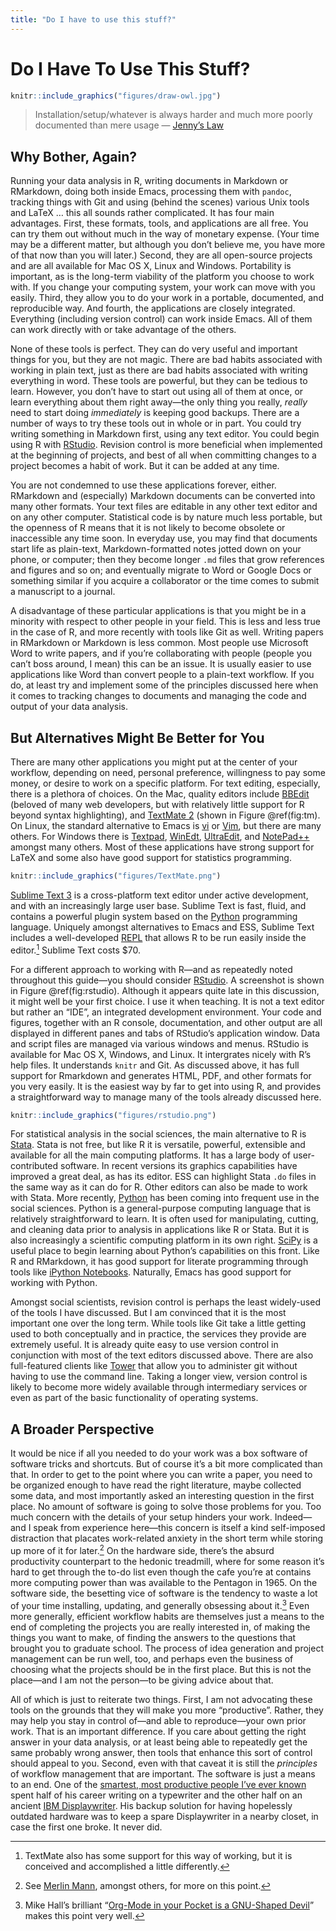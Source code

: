 ```yaml
---
title: "Do I have to use this stuff?"
---
```


# Do I Have To Use This Stuff?

```r
knitr::include_graphics("figures/draw-owl.jpg")
```

> Installation/setup/whatever is always harder and much more poorly documented than mere usage --- [Jenny's Law](https://twitter.com/JennyBryan/status/699462966282858500)

## Why Bother, Again?

Running your data analysis in R, writing documents in Markdown or
RMarkdown, doing both inside Emacs, processing them with `pandoc`,
tracking things with Git and using (behind the scenes) various Unix
tools and LaTeX ... this all sounds rather complicated. It has four
main advantages. First, these formats, tools, and applications are all
free. You can try them out without much in the way of monetary
expense. (Your time may be a different matter, but although you don't
believe me, you have more of that now than you will later.) Second,
they are all open-source projects and are all available for Mac OS X,
Linux and Windows. Portability is important, as is the long-term
viability of the platform you choose to work with. If you change your
computing system, your work can move with you easily. Third, they
allow you to do your work in a portable, documented, and reproducible
way. And fourth, the applications are closely integrated. Everything
(including version control) can work inside Emacs. All of them can
work directly with or take advantage of the others.

None of these tools is perfect. They can do very useful and important
things for you, but they are not magic. There are bad habits
associated with working in plain text, just as there are bad habits
associated with writing everything in word. These tools are powerful,
but they can be tedious to learn. However, you don't have to start out
using all of them at once, or learn everything about them right
away---the only thing you really, *really* need to start doing
*immediately* is keeping good backups. There are a number of ways to
try these tools out in whole or in part. You could try writing
something in Markdown first, using any text editor. You could begin
using R with [RStudio](http://rstudio.com). Revision control is more
beneficial when implemented at the beginning of projects, and best of
all when committing changes to a project becomes a habit of work. But
it can be added at any time.

You are not condemned to use these applications forever, either.
RMarkdown and (especially) Markdown documents can be converted into
many other formats. Your text files are editable in any other text
editor and on any other computer. Statistical code is by nature much
less portable, but the openness of R means that it is not likely to
become obsolete or inaccessible any time soon. In everyday use, you
may find that documents start life as plain-text, Markdown-formatted
notes jotted down on your phone, or computer; then they become longer
`.md` files that grow references and figures and so on; and eventually
migrate to Word or Google Docs or something similar if you acquire a
collaborator or the time comes to submit a manuscript to a journal.

A disadvantage of these particular applications is that you might be
in a minority with respect to other people in your field. This is less
and less true in the case of R, and more recently with tools like Git
as well. Writing papers in RMarkdown or Markdown is less common. Most
people use Microsoft Word to write papers, and if you're collaborating
with people (people you can't boss around, I mean) this can be an
issue. It is usually easier to use applications like Word than convert
people to a plain-text workflow. If you do, at least try and implement
some of the principles discussed here when it comes to tracking
changes to documents and managing the code and output of your data
analysis.

## But Alternatives Might Be Better for You

There are many other applications you might put at the center of your
workflow, depending on need, personal preference, willingness to pay
some money, or desire to work on a specific platform. For text
editing, especially, there is a plethora of choices. On the Mac,
quality editors include
[BBEdit](http://www.barebones.com/products/bbedit/index.shtml)
(beloved of many web developers, but with relatively little support
for R beyond syntax highlighting), and
[TextMate 2](http://macromates.com/download) (shown in Figure \@ref(fig:tm). On
Linux, the standard alternative to Emacs is
[vi](http://www.eng.hawaii.edu/Tutor/vi.html) or
[Vim](http://www.vim.org/), but there are many others. For Windows
there is [Textpad](http://www.textpad.com/),
[WinEdt](http://www.winedt.com/),
[UltraEdit](http://www.ultraedit.com/), and
[NotePad++](http://notepad-plus.sourceforge.net/uk/site.htm) amongst
many others. Most of these applications have strong support for LaTeX
and some also have good support for statistics programming.


```r
knitr::include_graphics("figures/TextMate.png")
```


[Sublime Text 3](http://www.sublimetext.com/) is a cross-platform text
editor under active development, and with an increasingly large user
base. Sublime Text is fast, fluid, and contains a powerful plugin
system based on the [Python](http://python.org) programming language.
Uniquely amongst alternatives to Emacs and ESS, Sublime Text includes
a well-developed
[REPL](http://en.wikipedia.org/wiki/Read%E2%80%93eval%E2%80%93print_loop)
that allows R to be run easily inside the editor.[^9] Sublime Text
costs \$70.

For a different approach to working with R---and as repeatedly noted
throughout this guide---you should consider
[RStudio](http://www.rstudio.com). A screenshot is shown in
Figure \@ref(fig:rstudio). Although it appears quite late in this discussion, it
might well be your first choice. I use it when teaching. It is not a
text editor but rather an "IDE", an integrated development
environment. Your code and figures, together with an R console,
documentation, and other output are all displayed in different panes
and tabs of RStudio's application window. Data and script files are
managed via various windows and menus. RStudio is available for Mac OS
X, Windows, and Linux. It intergrates nicely with R's help files. It
understands `knitr` and Git. As discussed above, it has full support
for Rmarkdown and generates HTML, PDF, and other formats for you very
easily. It is the easiest way by far to get into using R, and provides
a straightforward way to manage many of the tools already discussed
here.

```r
knitr::include_graphics("figures/rstudio.png")
```

For statistical analysis in the social sciences, the main alternative
to R is [Stata](http://www.stata.com/). Stata is not free, but like R
it is versatile, powerful, extensible and available for all the main
computing platforms. It has a large body of user-contributed software.
In recent versions its graphics capabilities have improved a great
deal, as has its editor. ESS can highlight Stata `.do` files in the
same way as it can do for R. Other editors can also be made to work
with Stata. More recently, [Python](http://python.org) has been coming
into frequent use in the social sciences. Python is a general-purpose
computing language that is relatively straightforward to learn. It is
often used for manipulating, cutting, and cleaning data prior to
analysis in applications like R or Stata. But it is also increasingly
a scientific computing platform in its own right.
[SciPy](http://www.scipy.org) is a useful place to begin learning
about Python's capabilities on this front. Like R and RMarkdown, it
has good support for literate programming through tools like
[iPython Notebooks](http://ipython.org/notebook.html). Naturally,
Emacs has good support for working with Python.

Amongst social scientists, revision control is perhaps the least
widely-used of the tools I have discussed. But I am convinced that it
is the most important one over the long term. While tools like Git
take a little getting used to both conceptually and in practice, the
services they provide are extremely useful. It is already quite easy
to use version control in conjunction with most of the text editors
discussed above. There are also full-featured clients like
[Tower](https://www.git-tower.com) that allow you to administer git
without having to use the command line. Taking a longer view, version
control is likely to become more widely available through intermediary
services or even as part of the basic functionality of operating
systems.

## A Broader Perspective

It would be nice if all you needed to do your work was a box software
of software tricks and shortcuts. But of course it's a bit more
complicated than that. In order to get to the point where you can
write a paper, you need to be organized enough to have read the right
literature, maybe collected some data, and most importantly asked an
interesting question in the first place. No amount of software is
going to solve those problems for you. Too much concern with the
details of your setup hinders your work. Indeed---and I speak from
experience here---this concern is itself a kind self-imposed
distraction that placates work-related anxiety in the short term while
storing up more of it for later.[^10] On the hardware side, there's the
absurd productivity counterpart to the hedonic treadmill, where for
some reason it's hard to get through the to-do list even though the
cafe you're at contains more computing power than was available to the
Pentagon in 1965. On the software side, the besetting vice of software
is the tendency to waste a lot of your time installing, updating, and
generally obsessing about it.[^11] Even more generally, efficient
workflow habits are themselves just a means to the end of completing
the projects you are really interested in, of making the things you
want to make, of finding the answers to the questions that brought you
to graduate school. The process of idea generation and project
management can be run well, too, and perhaps even the business of
choosing what the projects should be in the first place. But this is
not the place---and I am not the person---to be giving advice about
that.

All of which is just to reiterate two things. First, I am not
advocating these tools on the grounds that they will make you more
"productive". Rather, they may help you stay in control of---and able
to reproduce---your own prior work. That is an important difference.
If you care about getting the right answer in your data analysis, or
at least being able to repeatedly get the same probably wrong answer,
then tools that enhance this sort of control should appeal to you.
Second, even with that caveat it is still the *principles* of workflow
management that are important. The software is just a means to an end.
One of the
[smartest, most productive people I've ever known](http://en.wikipedia.org/wiki/David_Kellogg_Lewis)
spent half of his career writing on a typewriter and the other half on
an ancient
[IBM Displaywriter](http://www-03.ibm.com/ibm/history/exhibits/pc/pc_8.html).
His backup solution for having hopelessly outdated hardware was to
keep a spare Displaywriter in a nearby closet, in case the first one
broke. It never did.


[^9]: TextMate also has some support for this way of working, but it is
    conceived and accomplished a little differently.

[^10]: See [Merlin Mann](http://inboxzero.com/), amongst others, for
    more on this point.

[^11]: Mike Hall's brilliant "[Org-Mode in your Pocket is a GNU-Shaped
    Devil](http://mph.puddingbowl.org/2010/02/org-mode-in-your-pocket-is-a-gnu-shaped-devil/)"
    makes this point very well.

